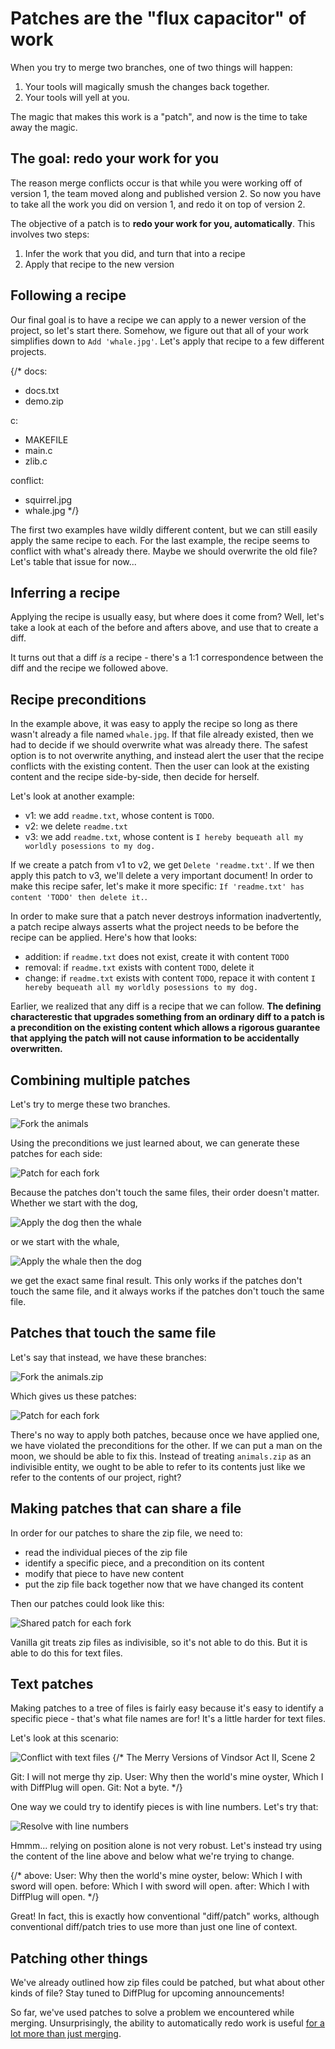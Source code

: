 
# Patches are the "flux capacitor" of work

When you try to merge two branches, one of two things will happen:

1. Your tools will magically smush the changes back together.
2. Your tools will yell at you.

The magic that makes this work is a "patch", and now is the time to take away the magic.

## The goal: redo your work for you

The reason merge conflicts occur is that while you were working off of version 1, the team moved along and published version 2.  So now you have to take all the work you did on version 1, and redo it on top of version 2.

The objective of a patch is to **redo your work for you, automatically**.  This involves two steps:

1. Infer the work that you did, and turn that into a recipe
2. Apply that recipe to the new version

## Following a recipe

Our final goal is to have a recipe we can apply to a newer version of the project, so let's start there.  Somehow, we figure out that all of your work simplifies down to `Add 'whale.jpg'`.  Let's apply that recipe to a few different projects.

<RecipeFollowTable />

{/*
docs:
- docs.txt
- demo.zip

c:
- MAKEFILE
- main.c
- zlib.c

conflict:
- squirrel.jpg
- whale.jpg
*/}

The first two examples have wildly different content, but we can still easily apply the same recipe to each.  For the last example, the recipe seems to conflict with what's already there.  Maybe we should overwrite the old file?  Let's table that issue for now...

## Inferring a recipe

Applying the recipe is usually easy, but where does it come from?  Well, let's take a look at each of the before and afters above, and use that to create a diff.

<RecipeInferTable />

It turns out that a diff *is* a recipe - there's a 1:1 correspondence between the diff and the recipe we followed above.

## Recipe preconditions

In the example above, it was easy to apply the recipe so long as there wasn't already a file named `whale.jpg`.  If that file already existed, then we had to decide if we should overwrite what was already there.  The safest option is to not overwrite anything, and instead alert the user that the recipe conflicts with the existing content.  Then the user can look at the existing content and the recipe side-by-side, then decide for herself.

Let's look at another example:

- v1: we add `readme.txt`, whose content is `TODO`.
- v2: we delete `readme.txt`
- v3: we add `readme.txt`, whose content is `I hereby bequeath all my worldly posessions to my dog.`

If we create a patch from v1 to v2, we get `Delete 'readme.txt'`.  If we then apply this patch to v3, we'll delete a very important document!  In order to make this recipe safer, let's make it more specific: `If 'readme.txt' has content 'TODO' then delete it.`.

In order to make sure that a patch never destroys information inadvertently, a patch recipe always asserts what the project needs to be before the recipe can be applied.  Here's how that looks:

- addition: if `readme.txt` does not exist, create it with content `TODO`
- removal: if `readme.txt` exists with content `TODO`, delete it
- change: if `readme.txt` exists with content `TODO`, repace it with content `I hereby bequeath all my worldly posessions to my dog.`

Earlier, we realized that any diff is a recipe that we can follow.  **The defining characterestic that upgrades something from an ordinary diff to a patch is a precondition on the existing content which allows a rigorous guarantee that applying the patch will not cause information to be accidentally overwritten.**

## Combining multiple patches

Let's try to merge these two branches.

<Image 
  alt="Fork the animals" 
  src="/time-travel/patch/animals-split.png" 
  width={620} 
  height={298}
/>

Using the preconditions we just learned about, we can generate these patches for each side:

<Image
  alt="Patch for each fork"
  src="/time-travel/patch/animals-patch.png"
  width={620}
  height={285}
/>

Because the patches don't touch the same files, their order doesn't matter.  Whether we start with the dog,

<Image
  alt="Apply the dog then the whale"
  src="/time-travel/patch/patch-dog-then-whale.png"
  width={620}
  height={558}
/>

or we start with the whale,

<Image
  alt="Apply the whale then the dog"
  src="/time-travel/patch/patch-whale-then-dog.png"
  width={620}
  height={558}
/>

we get the exact same final result.  This only works if the patches don't touch the same file, and it always works if the patches don't touch the same file.

## Patches that touch the same file

Let's say that instead, we have these branches:

<Image
  alt="Fork the animals.zip"
  src="/time-travel/patch/zip-animals-split.png"
  width={620}
  height={298}
/>

Which gives us these patches:

<Image
  alt="Patch for each fork"
  src="/time-travel/patch/zip-animals-patch.png"
  width={620}
  height={285}
/>

There's no way to apply both patches, because once we have applied one, we have violated the preconditions for the other.  If we can put a man on the moon, we should be able to fix this.  Instead of treating `animals.zip` as an indivisible entity, we ought to be able to refer to its contents just like we refer to the contents of our project, right?

## Making patches that can share a file

In order for our patches to share the zip file, we need to:

- read the individual pieces of the zip file
- identify a specific piece, and a precondition on its content
- modify that piece to have new content
- put the zip file back together now that we have changed its content

Then our patches could look like this:

<Image
  alt="Shared patch for each fork"
  src="/time-travel/patch/zip-animals-patch-shared.png"
  width={620}
  height={320}
/>

Vanilla git treats zip files as indivisible, so it's not able to do this.  But it is able to do this for text files.

## Text patches

Making patches to a tree of files is fairly easy because it's easy to identify a specific piece - that's what file names are for!  It's a little harder for text files.

Let's look at this scenario:

<Image
  alt="Conflict with text files"
  src="/time-travel/patch/TODO.png"
  width={120}
  height={134}
/>
{/*
The Merry Versions of Vindsor
Act II, Scene 2

Git: I will not merge thy zip.
User: Why then the world's mine oyster,
	Which I with DiffPlug will open.
Git: Not a byte.
*/}

One way we could try to identify pieces is with line numbers.  Let's try that:

<Image
  alt="Resolve with line numbers"
  src="/time-travel/patch/TODO.png"
  width={120}
  height={134}
/>

Hmmm... relying on position alone is not very robust.  Let's instead try using the content of the line above and below what we're trying to change.

{/*
above: User: Why then the world's mine oyster,
below:      Which I with sword will open.
before:      Which I with sword will open.
after:      Which I with DiffPlug will open.
*/}

Great!  In fact, this is exactly how conventional "diff/patch" works, although conventional diff/patch tries to use more than just one line of context.

## Patching other things

We've already outlined how zip files could be patched, but what about other kinds of file?  Stay tuned to DiffPlug for upcoming announcements!

So far, we've used patches to solve a problem we encountered while merging.  Unsurprisingly, the ability to automatically redo work is useful [for a lot more than just merging](/time-travel/cherry-pick-and-rebase).
